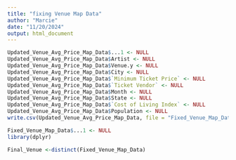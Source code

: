 ```yaml
---
title: "fixing Venue Map Data"
author: "Marcie"
date: "11/20/2024"
output: html_document
---
```


```r
Updated_Venue_Avg_Price_Map_Data$...1 <- NULL
Updated_Venue_Avg_Price_Map_Data$Artist <- NULL
Updated_Venue_Avg_Price_Map_Data$Venue.y <- NULL
Updated_Venue_Avg_Price_Map_Data$City <- NULL
Updated_Venue_Avg_Price_Map_Data$`Minimum Ticket Price` <- NULL
Updated_Venue_Avg_Price_Map_Data$`Ticket Vendor` <- NULL
Updated_Venue_Avg_Price_Map_Data$Month <- NULL
Updated_Venue_Avg_Price_Map_Data$State <- NULL
Updated_Venue_Avg_Price_Map_Data$`Cost of Living Index` <- NULL
Updated_Venue_Avg_Price_Map_Data$Population <- NULL
write.csv(Updated_Venue_Avg_Price_Map_Data, file = "Fixed_Venue_Map_Data.csv")

```

```r
Fixed_Venue_Map_Data$...1 <- NULL
library(dplyr)

Final_Venue <-distinct(Fixed_Venue_Map_Data)
```
